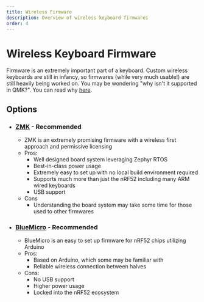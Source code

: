 ```yaml
---
title: Wireless Firmware
description: Overview of wireless keyboard firmwares
order: 4
---
```


# Wireless Keyboard Firmware

Firmware is an extremely important part of a keyboard. Custom wireless keyboards are still in infancy, so firmwares (while very much usable!) are still heavily being worked on. You may be wondering "why isn't it supported in QMK?". You can read why [here](/docs/nice-nano/faq/#qmk-firmware-support).


## Options

- ### [ZMK](/docs/wireless-firmware/zmk) - Recommended
  - ZMK is an extremely promising firmware with a wireless first approach and permissive licensing
  - Pros:
    - Well designed board system leveraging Zephyr RTOS
    - Best-in-class power usage
    - Extremely easy to set up with no local build environment required
    - Supports much more than just the nRF52 including many ARM wired keyboards
    - USB support
  - Cons
    - Understanding the board system may take some time for those used to other firmwares
- ### [BlueMicro](/docs/wireless-firmware/bluemicro) - Recommended
  - BlueMicro is an easy to set up firmware for nRF52 chips utilizing Arduino
  - Pros:
    - Based on Arduino, which some may be familiar with
    - Reliable wireless connection between halves
  - Cons:
    - No USB support
    - Higher power usage
    - Locked into the nRF52 ecosystem
